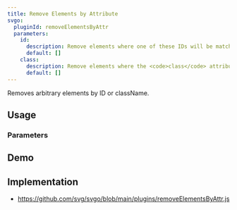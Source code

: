 ```yaml
---
title: Remove Elements by Attribute
svgo:
  pluginId: removeElementsByAttr
  parameters:
    id:
      description: Remove elements where one of these IDs will be match the element ID.
      default: []
    class:
      description: Remove elements where the <code>class</code> attribute includes at least one of these classes.
      default: []
---
```


Removes arbitrary elements by ID or className.

## Usage

<PluginUsage/>

### Parameters

<PluginParams/>

## Demo

<PluginDemo/>

## Implementation

* https://github.com/svg/svgo/blob/main/plugins/removeElementsByAttr.js
